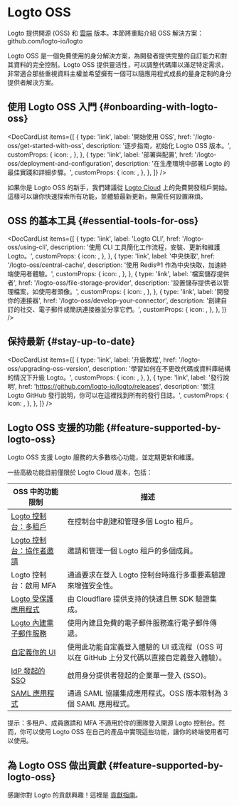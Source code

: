 
# Logto OSS

Logto 提供開源 (OSS) 和 [雲端](/logto-cloud) 版本。本節將重點介紹 OSS 解決方案：<Url type="inline" href="https://github.com/logto-io/logto">github.com/logto-io/logto</Url>

Logto OSS 是一個免費使用的身分解決方案，為開發者提供完整的自訂能力和對其資料的完全控制。Logto OSS 提供靈活性，可以調整代碼庫以滿足特定需求，非常適合那些重視資料主權並希望擁有一個可以隨應用程式成長的量身定制的身分提供者解決方案。

## 使用 Logto OSS 入門 \{#onboarding-with-logto-oss}

<DocCardList
  items={[
    {
      type: 'link',
      label: '開始使用 OSS',
      href: '/logto-oss/get-started-with-oss',
      description: '逐步指南，初始化 Logto OSS 版本。',
      customProps: {
        icon: <RocketIcon />,
      },
    },
    {
      type: 'link',
      label: '部署與配置',
      href: '/logto-oss/deployment-and-configuration',
      description:
        '在生產環境中部署 Logto 的最佳實踐和詳細步驟。',
      customProps: {
        icon: <GearIcon />,
      },
    },
  ]}
/>

<Admonition type="tip" title="需要快速入門？">

如果你是 Logto OSS 的新手，我們建議從 [Logto Cloud](https://cloud.logto.io) 上的免費開發租戶開始。這樣可以讓你快速探索所有功能，並體驗最新更新，無需任何設置麻煩。

</Admonition>

## OSS 的基本工具 \{#essential-tools-for-oss}

<DocCardList
  items={[
    {
      type: 'link',
      label: 'Logto CLI',
      href: '/logto-oss/using-cli',
      description: '使用 CLI 工具簡化工作流程，安裝、更新和維護 Logto。',
      customProps: {
        icon: <CliIcon />,
      },
    },
    {
      type: 'link',
      label: '中央快取',
      href: '/logto-oss/central-cache',
      description: '使用 Redis®1 作為中央快取，加速終端使用者體驗。',
      customProps: {
        icon: <CentralCacheIcon />,
      },
    },
    {
      type: 'link',
      label: '檔案儲存提供者',
      href: '/logto-oss/file-storage-provider',
      description: '設置儲存提供者以管理檔案，如使用者頭像。',
      customProps: {
        icon: <FileStorageIcon />,
      },
    },
    {
      type: 'link',
      label: '開發你的連接器',
      href: '/logto-oss/develop-your-connector',
      description: '創建自訂的社交、電子郵件或簡訊連接器並分享它們。',
      customProps: {
        icon: <ConnectorsIcon />,
      },
    },
  ]}
/>
## 保持最新 \{#stay-up-to-date}

<DocCardList
  items={[
    {
      type: 'link',
      label: '升級教程',
      href: '/logto-oss/upgrading-oss-version',
      description: '學習如何在不更改代碼或資料庫結構的情況下升級 Logto。',
      customProps: {
        icon: <UpdateIcon />,
      },
    },
    {
      type: 'link',
      label: '發行說明',
      href: 'https://github.com/logto-io/logto/releases',
      description:
        '關注 Logto GitHub 發行說明，你可以在這裡找到所有的發行日誌。',
      customProps: {
        icon: <DocumentIcon />,
      },
    },
  ]}
/>

## Logto OSS 支援的功能 \{#feature-supported-by-logto-oss}

Logto OSS 支援 Logto 服務的大多數核心功能，並定期更新和維護。

一些高級功能目前僅限於 Logto Cloud 版本，包括：

| OSS 中的功能限制                                                          | 描述                                                                                                                                        |
| ----------------------------------------------------------------------------------- | -------------------------------------------------------------------------------------------------------------------------------------------------- |
| [Logto 控制台：多租戶](/logto-cloud/tenant-settings)                     | 在控制台中創建和管理多個 Logto 租戶。                                                                                             |
| [Logto 控制台：協作者邀請](/logto-cloud/tenant-member-management)     | 邀請和管理一個 Logto 租戶的多個成員。                                                                                            |
| Logto 控制台：啟用 MFA                                                           | 通過要求在登入 Logto 控制台時進行多重要素驗證來增強安全性。                                                    |
| [Logto 受保護應用程式](/integrate-logto/protected-app)                               | 由 Cloudflare 提供支持的快速且無 SDK 驗證集成。                                                                                |
| [Logto 內建電子郵件服務](/connectors/email-connectors/built-in-email-service) | 使用內建且免費的電子郵件服務進行電子郵件傳遞。                                                                                    |
| [自定義你的 UI](/customization/bring-your-ui)                                       | 使用此功能自定義登入體驗的 UI 或流程（OSS 可以在 GitHub 上分叉代碼以直接自定義登入體驗）。 |
| [IdP 發起的 SSO](/end-user-flows/enterprise-sso/idp-initiated-sso)               | 啟用身分提供者發起的企業單一登入 (SSO)。                                                                                      |
| [SAML 應用程式](/integrate-logto/saml-app)                                              | 通過 SAML 協議集成應用程式。OSS 版本限制為 3 個 SAML 應用程式。                                                               |

提示：多租戶、成員邀請和 MFA 不適用於你的團隊登入開源 Logto 控制台。然而，你可以使用 Logto OSS 在自己的產品中實現這些功能，讓你的終端使用者可以使用。

## 為 Logto OSS 做出貢獻 \{#feature-supported-by-logto-oss}

感謝你對 Logto 的貢獻興趣！這裡是 [貢獻指南](/logto-oss/contribution)。